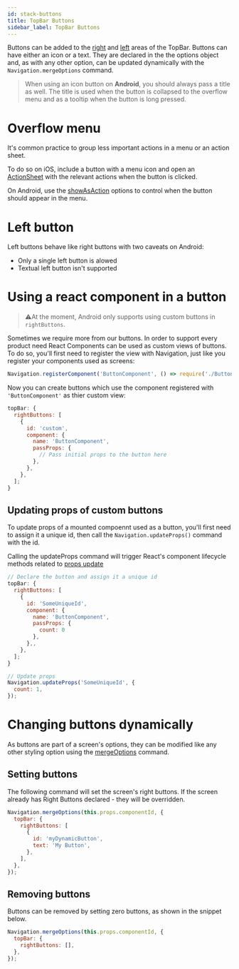 ```yaml
---
id: stack-buttons
title: TopBar Buttons
sidebar_label: TopBar Buttons
---
```


Buttons can be added to the [right](#rightButtons) and [left](#leftButtons) areas of the TopBar. Buttons can have either an icon or a text. They are declared in the the options object and, as with any other option, can be updated dynamically with the `Navigation.mergeOptions` command.

> When using an icon button on **Android**, you should always pass a title as well. The title is used when the button is collapsed to the overflow menu and as a tooltip when the button is long pressed.

# Overflow menu

It's common practice to group less important actions in a menu or an action sheet.

To do so on iOS, include a button with a menu icon and open an [ActionSheet](https://facebook.github.io/react-native/docs/actionsheetios) with the relevant actions when the button is clicked.

On Android, use the [showAsAction](#showasaction) options to control when the button should appear in the menu.

# Left button

Left buttons behave like right buttons with two caveats on Android:

- Only a single left button is alowed
- Textual left button isn't supported

# Using a react component in a button

> ⚠️At the moment, Android only supports using custom buttons in `rightButtons`.

Sometimes we require more from our buttons. In order to support every product need React Components can be used as custom views of buttons.
To do so, you'll first need to register the view with Navigation, just like you register your components used as screens:

```js
Navigation.registerComponent('ButtonComponent', () => require('./ButtonComponent'));
```

Now you can create buttons which use the component registered with `'ButtonComponent'` as thier custom view:

```js
topBar: {
  rightButtons: [
    {
      id: 'custom',
      component: {
        name: 'ButtonComponent',
        passProps: {
          // Pass initial props to the button here
        },
      },
    },
  ];
}
```

## Updating props of custom buttons

To update props of a mounted compoennt used as a button, you'll first need to assign it a unique id, then call the `Navigation.updateProps()` command with the id.

Calling the updateProps command will trigger React's component lifecycle methods related to [props update](https://reactjs.org/docs/react-component.html#updating)

```js
// Declare the button and assign it a unique id
topBar: {
  rightButtons: [
    {
      id: 'SomeUniqueId',
      component: {
        name: 'ButtonComponent',
        passProps: {
          count: 0
        },
      },,
    },
  ];
}

// Update props
Navigation.updateProps('SomeUniqueId', {
  count: 1,
});
```

# Changing buttons dynamically

As buttons are part of a screen's options, they can be modified like any other styling option using the [mergeOptions](#) command.

## Setting buttons

The following command will set the screen's right buttons. If the screen already has Right Buttons declared - they will be overridden.

```js
Navigation.mergeOptions(this.props.componentId, {
  topBar: {
    rightButtons: [
      {
        id: 'myDynamicButton',
        text: 'My Button',
      },
    ],
  },
});
```

## Removing buttons

Buttons can be removed by setting zero buttons, as shown in the snippet below.

```js
Navigation.mergeOptions(this.props.componentId, {
  topBar: {
    rightButtons: [],
  },
});
```
